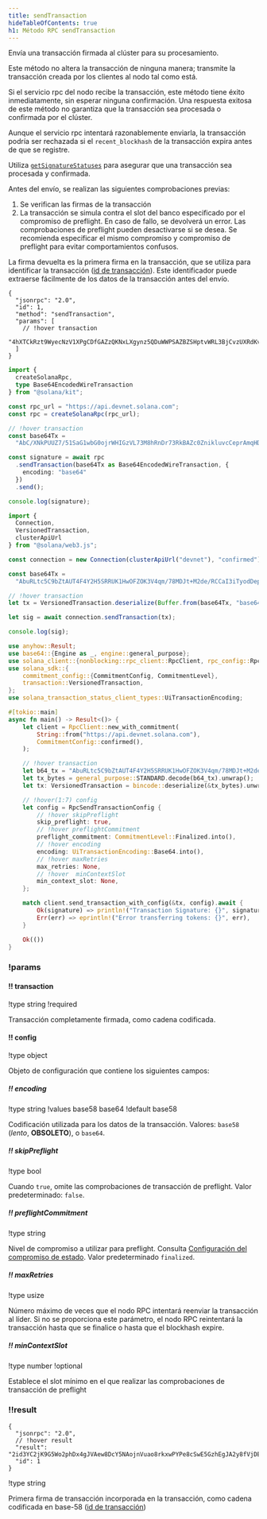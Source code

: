 ```yaml
---
title: sendTransaction
hideTableOfContents: true
h1: Método RPC sendTransaction
---
```


Envía una transacción firmada al clúster para su procesamiento.

Este método no altera la transacción de ninguna manera; transmite la transacción
creada por los clientes al nodo tal como está.

Si el servicio rpc del nodo recibe la transacción, este método tiene éxito
inmediatamente, sin esperar ninguna confirmación. Una respuesta exitosa de este
método no garantiza que la transacción sea procesada o confirmada por el
clúster.

Aunque el servicio rpc intentará razonablemente enviarla, la transacción podría
ser rechazada si el `recent_blockhash` de la transacción expira antes de que se
registre.

Utiliza [`getSignatureStatuses`](/docs/rpc/http/getsignaturestatuses) para
asegurar que una transacción sea procesada y confirmada.

Antes del envío, se realizan las siguientes comprobaciones previas:

1. Se verifican las firmas de la transacción
2. La transacción se simula contra el slot del banco especificado por el
   compromiso de preflight. En caso de fallo, se devolverá un error. Las
   comprobaciones de preflight pueden desactivarse si se desea. Se recomienda
   especificar el mismo compromiso y compromiso de preflight para evitar
   comportamientos confusos.

La firma devuelta es la primera firma en la transacción, que se utiliza para
identificar la transacción
([id de transacción](/docs/references/terminology#transaction-id)). Este
identificador puede extraerse fácilmente de los datos de la transacción antes
del envío.

<APIMethod>

```jsonc !!request curl
{
  "jsonrpc": "2.0",
  "id": 1,
  "method": "sendTransaction",
  "params": [
    // !hover transaction
    "4hXTCkRzt9WyecNzV1XPgCDfGAZzQKNxLXgynz5QDuWWPSAZBZSHptvWRL3BjCvzUXRdKvHL2b7yGrRQcWyaqsaBCncVG7BFggS8w9snUts67BSh3EqKpXLUm5UMHfD7ZBe9GhARjbNQMLJ1QD3Spr6oMTBU6EhdB4RD8CP2xUxr2u3d6fos36PD98XS6oX8TQjLpsMwncs5DAMiD4nNnR8NBfyghGCWvCVifVwvA8B8TJxE1aiyiv2L429BCWfyzAme5sZW8rDb14NeCQHhZbtNqfXhcp2tAnaAT"
  ]
}
```

```ts !!request title="Kit"
import {
  createSolanaRpc,
  type Base64EncodedWireTransaction
} from "@solana/kit";

const rpc_url = "https://api.devnet.solana.com";
const rpc = createSolanaRpc(rpc_url);

// !hover transaction
const base64Tx =
  "AbC/XNkPUUZ7/51SaG1wbG0ojrWHIGzVL73M8hRnDr73RkBAZc0ZnikluvcCeprAmqHDJrcPxPUbvEJMVBIiVQeAAQABAzfDSQC/GjcggrLsDpYz7jAlT+Gca846HqtFb8UQMM9cCWPIi4AX32PV8HrY7/1WgoRc3IATttceZsUMeQ1qx7UAAAAAAAAAAAAAAAAAAAAAAAAAAAAAAAAAAAAAAAAAAIgsVWEgMTiOYp63gTtuYGw+izfm6wKQdivpiXQBpNnYAQICAAEMAgAAAEBCDwAAAAAAAA==";

const signature = await rpc
  .sendTransaction(base64Tx as Base64EncodedWireTransaction, {
    encoding: "base64"
  })
  .send();

console.log(signature);
```

```ts !!request title="web3.js"
import {
  Connection,
  VersionedTransaction,
  clusterApiUrl
} from "@solana/web3.js";

const connection = new Connection(clusterApiUrl("devnet"), "confirmed");

const base64Tx =
  "AbuRLtc5C9bZtAUT4F4Y2H5SRRUK1HwOFZOK3V4qm/78MDJt+M2de/RCCaI3iTyodDepmrkUWbss0XRHS0lk5AOAAQABAzfDSQC/GjcggrLsDpYz7jAlT+Gca846HqtFb8UQMM9cCWPIi4AX32PV8HrY7/1WgoRc3IATttceZsUMeQ1qx7UAAAAAAAAAAAAAAAAAAAAAAAAAAAAAAAAAAAAAAAAAAD2dTRgcJmzcoGH1R3c2WqtHah2H19KvbC1p6BxLDqfoAQICAAEMAgAAAADKmjsAAAAAAA==";

// !hover transaction
let tx = VersionedTransaction.deserialize(Buffer.from(base64Tx, "base64"));

let sig = await connection.sendTransaction(tx);

console.log(sig);
```

```rs !!request title="Rust"
use anyhow::Result;
use base64::{Engine as _, engine::general_purpose};
use solana_client::{nonblocking::rpc_client::RpcClient, rpc_config::RpcSendTransactionConfig};
use solana_sdk::{
    commitment_config::{CommitmentConfig, CommitmentLevel},
    transaction::VersionedTransaction,
};
use solana_transaction_status_client_types::UiTransactionEncoding;

#[tokio::main]
async fn main() -> Result<()> {
    let client = RpcClient::new_with_commitment(
        String::from("https://api.devnet.solana.com"),
        CommitmentConfig::confirmed(),
    );

    // !hover transaction
    let b64_tx = "AbuRLtc5C9bZtAUT4F4Y2H5SRRUK1HwOFZOK3V4qm/78MDJt+M2de/RCCaI3iTyodDepmrkUWbss0XRHS0lk5AOAAQABAzfDSQC/GjcggrLsDpYz7jAlT+Gca846HqtFb8UQMM9cCWPIi4AX32PV8HrY7/1WgoRc3IATttceZsUMeQ1qx7UAAAAAAAAAAAAAAAAAAAAAAAAAAAAAAAAAAAAAAAAAAD2dTRgcJmzcoGH1R3c2WqtHah2H19KvbC1p6BxLDqfoAQICAAEMAgAAAADKmjsAAAAAAA==";
    let tx_bytes = general_purpose::STANDARD.decode(b64_tx).unwrap();
    let tx: VersionedTransaction = bincode::deserialize(&tx_bytes).unwrap();

    // !hover(1:7) config
    let config = RpcSendTransactionConfig {
        // !hover skipPreflight
        skip_preflight: true,
        // !hover preflightCommitment
        preflight_commitment: CommitmentLevel::Finalized.into(),
        // !hover encoding
        encoding: UiTransactionEncoding::Base64.into(),
        // !hover maxRetries
        max_retries: None,
        // !hover  minContextSlot
        min_context_slot: None,
    };

    match client.send_transaction_with_config(&tx, config).await {
        Ok(signature) => println!("Transaction Signature: {}", signature),
        Err(err) => eprintln!("Error transferring tokens: {}", err),
    }

    Ok(())
}
```

### !params

#### !! transaction

!type string !required

Transacción completamente firmada, como cadena codificada.

#### !! config

!type object

Objeto de configuración que contiene los siguientes campos:

##### !! encoding

!type string !values base58 base64 !default base58

Codificación utilizada para los datos de la transacción. Valores: `base58`
(_lento_, **OBSOLETO**), o `base64`.

##### !! skipPreflight

!type bool

Cuando `true`, omite las comprobaciones de transacción de preflight. Valor
predeterminado: `false`.

##### !! preflightCommitment

!type string

Nivel de compromiso a utilizar para preflight. Consulta
[Configuración del compromiso de estado](/docs/rpc/index.mdx#configuring-state-commitment).
Valor predeterminado `finalized`.

##### !! maxRetries

!type usize

Número máximo de veces que el nodo RPC intentará reenviar la transacción al
líder. Si no se proporciona este parámetro, el nodo RPC reintentará la
transacción hasta que se finalice o hasta que el blockhash expire.

##### !! minContextSlot

!type number !optional

Establece el slot mínimo en el que realizar las comprobaciones de transacción de
preflight

### !!result

```jsonc !response
{
  "jsonrpc": "2.0",
  // !hover result
  "result": "2id3YC2jK9G5Wo2phDx4gJVAew8DcY5NAojnVuao8rkxwPYPe8cSwE5GzhEgJA2y8fVjDEo6iR6ykBvDxrTQrtpb",
  "id": 1
}
```

!type string

Primera firma de transacción incorporada en la transacción, como cadena
codificada en base-58
([id de transacción](/docs/references/terminology#transaction-id))

</APIMethod>
